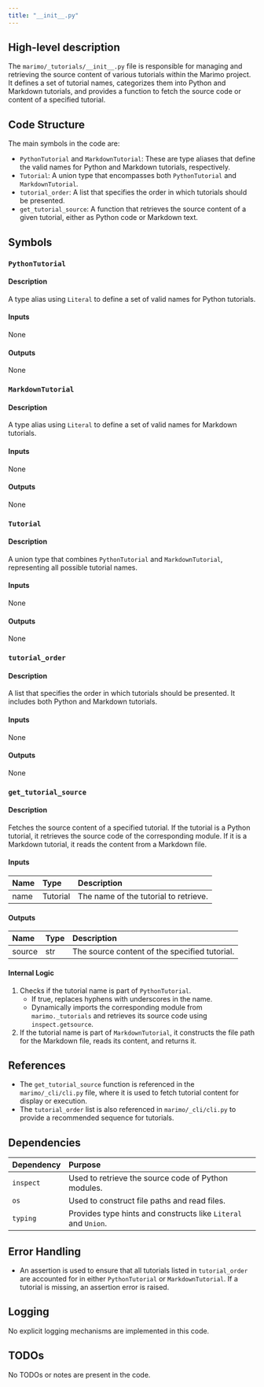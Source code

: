 ```yaml
---
title: "__init__.py"
---
```


## High-level description

The `marimo/_tutorials/__init__.py` file is responsible for managing and retrieving the source content of various tutorials within the Marimo project. It defines a set of tutorial names, categorizes them into Python and Markdown tutorials, and provides a function to fetch the source code or content of a specified tutorial.

## Code Structure

The main symbols in the code are:
- `PythonTutorial` and `MarkdownTutorial`: These are type aliases that define the valid names for Python and Markdown tutorials, respectively.
- `Tutorial`: A union type that encompasses both `PythonTutorial` and `MarkdownTutorial`.
- `tutorial_order`: A list that specifies the order in which tutorials should be presented.
- `get_tutorial_source`: A function that retrieves the source content of a given tutorial, either as Python code or Markdown text.

## Symbols

### `PythonTutorial`
#### Description
A type alias using `Literal` to define a set of valid names for Python tutorials.

#### Inputs
None

#### Outputs
None

### `MarkdownTutorial`
#### Description
A type alias using `Literal` to define a set of valid names for Markdown tutorials.

#### Inputs
None

#### Outputs
None

### `Tutorial`
#### Description
A union type that combines `PythonTutorial` and `MarkdownTutorial`, representing all possible tutorial names.

#### Inputs
None

#### Outputs
None

### `tutorial_order`
#### Description
A list that specifies the order in which tutorials should be presented. It includes both Python and Markdown tutorials.

#### Inputs
None

#### Outputs
None

### `get_tutorial_source`
#### Description
Fetches the source content of a specified tutorial. If the tutorial is a Python tutorial, it retrieves the source code of the corresponding module. If it is a Markdown tutorial, it reads the content from a Markdown file.

#### Inputs
| Name | Type | Description |
|:-----|:-----|:------------|
| name | Tutorial | The name of the tutorial to retrieve. |

#### Outputs
| Name | Type | Description |
|:-----|:-----|:------------|
| source | str | The source content of the specified tutorial. |

#### Internal Logic
1. Checks if the tutorial name is part of `PythonTutorial`.
   - If true, replaces hyphens with underscores in the name.
   - Dynamically imports the corresponding module from `marimo._tutorials` and retrieves its source code using `inspect.getsource`.
2. If the tutorial name is part of `MarkdownTutorial`, it constructs the file path for the Markdown file, reads its content, and returns it.

## References

- The `get_tutorial_source` function is referenced in the `marimo/_cli/cli.py` file, where it is used to fetch tutorial content for display or execution.
- The `tutorial_order` list is also referenced in `marimo/_cli/cli.py` to provide a recommended sequence for tutorials.

## Dependencies

| Dependency | Purpose |
|:-----------|:--------|
| `inspect` | Used to retrieve the source code of Python modules. |
| `os` | Used to construct file paths and read files. |
| `typing` | Provides type hints and constructs like `Literal` and `Union`. |

## Error Handling

- An assertion is used to ensure that all tutorials listed in `tutorial_order` are accounted for in either `PythonTutorial` or `MarkdownTutorial`. If a tutorial is missing, an assertion error is raised.

## Logging

No explicit logging mechanisms are implemented in this code.

## TODOs

No TODOs or notes are present in the code.